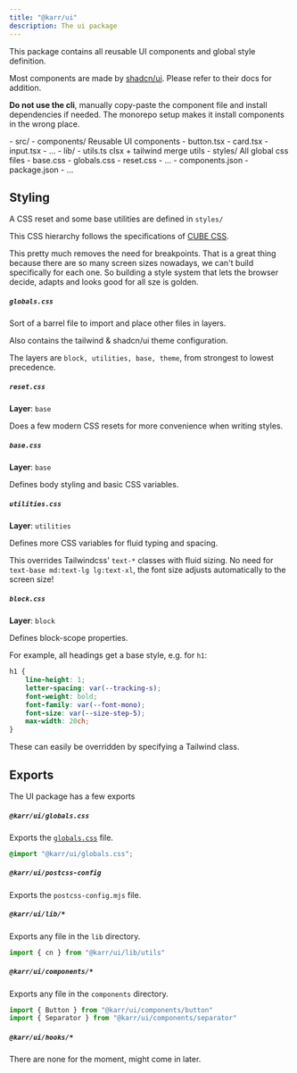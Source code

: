 ```yaml
---
title: "@karr/ui"
description: The ui package
---
```



This package contains all reusable UI components and global style definition.

Most components are made by [shadcn/ui](https://ui.shadcn.com/).
Please refer to their docs for addition.

**Do not use the cli**, manually copy-paste the component file and install dependencies if needed.
The monorepo setup makes it install components in the wrong place.

<FileTree>
    - src/
        - components/ Reusable UI components
            - button.tsx
            - card.tsx
            - input.tsx
            - ...
        - lib/
            - utils.ts clsx + tailwind merge utils
        - styles/ All global css files
            - base.css
            - globals.css
            - reset.css
            - ...
        - components.json
    - package.json
    - ...
</FileTree>

## Styling

A CSS reset and some base utilities are defined in `styles/`

This CSS hierarchy follows the specifications of [CUBE CSS](https://cube.fyi/).

This pretty much removes the need for breakpoints.
That is a great thing because there are so many screen sizes nowadays, we can't build specifically for each one.
So building a style system that lets the browser decide, adapts and looks good for all sze is golden.

<LinkCard
  title="Andy Bell on fluid CSS"
  href="https://www.youtube.com/watch?v=5uhIiI9Ld5M"
  target="_blank"
  rel="noopener noreferer"
  description="Be the browser's mentor, not its micro-manager"
/>

##### `globals.css`

Sort of a barrel file to import and place other files in layers.

Also contains the tailwind & shadcn/ui theme configuration.

The layers are `block, utilities, base, theme`, from strongest to lowest precedence.


##### `reset.css`

**Layer**: `base`

Does a few modern CSS resets for more convenience when writing styles.


##### `base.css`

**Layer**: `base`

Defines body styling and basic CSS variables.


##### `utilities.css`

**Layer**: `utilities`

Defines more CSS variables for fluid typing and spacing.

This overrides Tailwindcss' `text-*` classes with fluid sizing.
No need for `text-base md:text-lg lg:text-xl`, the font size adjusts automatically to the screen size!


##### `block.css`

**Layer**: `block`

Defines block-scope properties.

For example, all headings get a base style, e.g. for `h1`:
```css
h1 {
    line-height: 1;
    letter-spacing: var(--tracking-s);
    font-weight: bold;
    font-family: var(--font-mono);
    font-size: var(--size-step-5);
    max-width: 20ch;
}
```

These can easily be overridden by specifying a Tailwind class.


## Exports

The UI package has a few exports

##### `@karr/ui/globals.css`

Exports the [`globals.css`](#globalscss) file.

```css
@import "@karr/ui/globals.css";
```

##### `@karr/ui/postcss-config`

Exports the `postcss-config.mjs` file.

##### `@karr/ui/lib/*`

Exports any file in the `lib` directory.

```ts
import { cn } from "@karr/ui/lib/utils"
````

##### `@karr/ui/components/*`

Exports any file in the `components` directory.

```ts
import { Button } from "@karr/ui/components/button"
import { Separator } from "@karr/ui/components/separator"
````

##### `@karr/ui/hooks/*`

There are none for the moment, might come in later.

